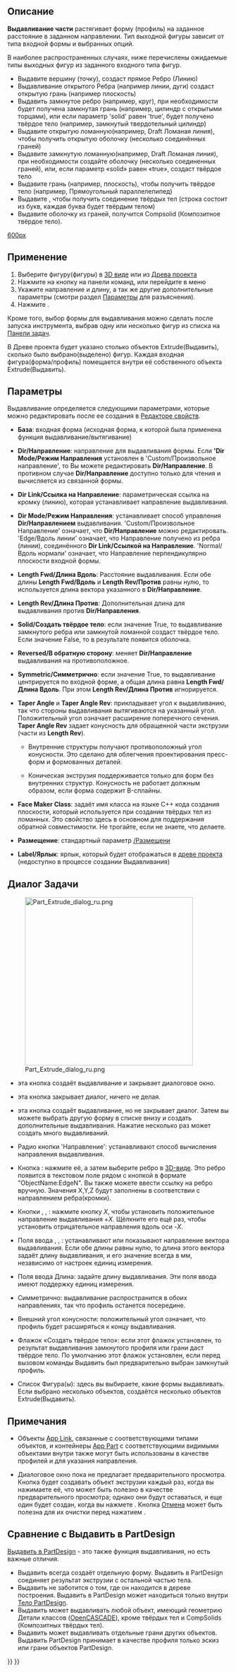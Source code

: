 <languages/>
{{Docnav/ru
|[[Part_Builder/ru|Построитель форм]]
|[[Part_Revolve/ru|Вращать]]
|[[Part_Workbench/ru|Деталь]]
|IconL=Part_Builder.svg
|IconR=Part_Revolve.svg
|IconC=Workbench_Part.svg
}}

{{GuiCommand/ru
|Name=Part_Extrude
|Name/ru=Выдавить...
|MenuLocation=Деталь -> Выдавить...
|Workbenches=[[Part_Workbench/ru|Деталь]]
|SeeAlso=[[Draft_Trimex/ru|Укоротить/Растянуть]],
[[PartDesign_Pad|PartDesign Выдавливание]]

}}

<span id="Description"></span>
== Описание ==

'''Выдавливание части''' растягивает форму (профиль) на заданное расстояние в заданном направлении. Тип выходной фигуры зависит от типа входной формы и выбранных опций.

В наиболее распространенных случаях, ниже перечислены ожидаемые типы выходных фигур из заданного входного типа фигур.
* Выдавите вершину (точку), создаст прямое Ребро (Линию)
* Выдавливание открытого Ребра (например линии, дуги) создаст открытую грань (например плоскость)
* Выдавить замкнутое ребро (например, круг), при необходимости будет получена замкнутая грань (например, цилиндр с открытыми торцами), или если параметр 'solid' равен 'true', будет получено твёрдое тело (например, замкнутый твердотельный цилиндр)
* Выдавите открытую ломанную(например, Draft Ломаная линия), чтобы получить открытую оболочку (несколько соединённых граней)
* Выдавите замкнутую ломанную(например, Draft Ломаная линия), при необходимости создайте оболочку (несколько соединенных граней), или, если параметр «solid» равен «true», создаст твёрдое тело
* Выдавите грань (например, плоскость), чтобы получить твёрдое тело (например, Прямоугольный параллелепипед)
* Выдавите {{Button|[[File:Draft_ShapeString.svg|16px]] [[Draft_ShapeString/ru|Draft ShapeString (фигура из строки текста)]]}}, чтобы получить соединение твёрдых тел (строка состоит из букв, каждая буква будет твёрдым телом)
* Выдавите оболочку из граней, получится Compsolid (Композитное твёрдое тело).


[[image:Part_Extrude_demo.png|600px]]

{{Caption|Пимеры выдавливания}}

<span id="Usage"></span>
== Применение ==

# Выберите фигуру(фигуры) в [[3D_view/ru|3D виде]] или из [[Tree_view/ru|Древа проекта]]
# Нажмите на кнопку {{Button|[[Image:Part_Extrude.svg|16px]] [[Part_Extrude/ru|Выдавить]]}} на панели команд, или перейдите в меню {{MenuCommand|Деталь → Выдавить...}}
# Укажите направление и длину, а так же другие дополнительные параметры (смотри раздел [[#Parameters\ru|Параметры]] для разъяснения).
# Нажмите {{Button|OK}}.

Кроме того, выбор формы для выдавливания можно сделать после запуска инструмента, выбрав одну или несколько фигур из списка на [[Task panel/ru|Панели задач]].

В Древе проекта будет указано столько объектов Extrude(Выдавить), сколько было выбрано(выделено) фигур. Каждая входная фигура(форма/профиль) помещается внутри её собственного объекта Extrude(Выдавить).

<span id="Parameters"></span>
== Параметры ==

Выдавливание определяется следующими параметрами, которые можно редактировать после ее создания в [[Property_editor/ru|Редакторе свойств]].  

* '''База''': входная форма (исходная форма, к которой была применена функция выдавливание/вытягивание)

*'''Dir/Направление''': направление для выдавливания формы. Если ''''Dir Mode/Режим Направления''' установлен в 'Custom/Произвольное направление', то Вы можете редактировать '''Dir/Направление'''. В противном случае '''Dir/Направление''' доступно только для чтения и вычисляется из связанной формы.

*'''Dir Link/Ссылка на Направление''': параметрическая ссылка на кромку (линию), которая устанавливает направление выдавливания.

*'''Dir Mode/Режим Направления''': устанавливает способ управления '''Dir/Направлением''' выдавливания. 'Custom/Произвольное Направление' означает, что '''Dir/Направление''' можно редактировать. 'Edge/Вдоль линии' означает, что Направление получено из ребра (линии), соединённого '''Dir Link/Ссылкой на Направление'''. 'Normal/Вдоль нормали' означает, что Направление перпендикулярно плоскости входной формы.

*'''Length Fwd/Длина Вдоль''': Расстояние выдавливания. Если обе длины '''Length Fwd/Вдоль''' и '''Length Rev/Против''' равны нулю, то используется длина вектора указанного в '''Dir/Направление'''.

*'''Length Rev/Длина Против''': Дополнительная длина для выдавливания против '''Dir/Направления'''.

*'''Solid/Создать твёрдое тело''': если значение True, то выдавливание замкнутого ребра или замкнутой ломанной создаст твёрдое тело. Если значение False, то в результате появится оболочка.

*'''Reversed/В обратную сторону''': меняет '''Dir/Направление''' выдавливания на противоположное.

*'''Symmetric/Симметрично''': если значение True, то выдавливание центрируется по входной форме, а общая длина равна '''Length Fwd/Длина Вдоль'''. При этом '''Length Rev/Длина Против''' игнорируется.

*'''Taper Angle''' и '''Taper Angle Rev''': прикладывает угол к выдавливанию, так что стороны выдавливания вытягиваются на указанный угол. Положительный угол означает расширение поперечного сечения. '''Taper Angle Rev''' задает конусность для обращенной части экструзии (части из '''Length Rev''').
**{{Version/ru|0.20}} Внутренние структуры получают противоположный угол конусности. Это сделано для облегчения проектирования пресс-форм и формованных деталей.
**{{VersionMinus/ru|0.19}} Коническая экструзия поддерживается только для форм без внутренних структур. Конусность не работает должным образом, если форма содержит B-сплайны. 

* '''Face Maker Class''': задаёт имя класса на языке C++ кода создания плоскости, который используется при создании твёрдых тел из ломанных. Это свойство здесь в основном для поддержания обратной совместимости. Не трогайте, если не знаете, что делаете.

*'''Размещение''': стандартный параметр [[Placement/ru|/Размещени]]

*'''Label/Ярлык''': ярлык, который будет отображаться в [[Tree_view/ru| древе проекта]] (недоступно в процессе создании Выдавливания)

<span id="Task_dialog"></span>
== Диалог Задачи ==

[[Image:Part_Extrude_dialog_ru.png|381px|thumb|right]]

* {{Button|OK}} эта кнопка создаёт выдавливание и закрывает диалоговое окно.

* {{Button|Закрыть}} эта кнопка закрывает диалог, ничего не делая.

* {{Button|Применить}} эта кнопка создаёт выдавливание, но не закрывает диалог. Затем вы можете выбрать другую форму в списке внизу и создать дополнительные выдавливания. Нажатие несколько раз {{Button|Применить}} может  создать много выдавливаний.

*Радио кнопки 'Направление': устанавливают способ вычисления направления выдавливания. 

* Кнопка {{Button|Выбор...}}: нажмите её, а затем выберите ребро в [[3D_view/ru|3D-виде]]. Это ребро появится в текстовом поле рядом с кнопкой в ​​формате "ObjectName:EdgeN". Вы также можете ввести ссылку на ребро вручную. Значения X,Y,Z будут заполнены в соответствии с направлением ребра(кромки).

* Кнопки {{Button|X}}, {{Button|Y}}, {{Button|Z}}: нажмите кнопку ''X'', чтобы установить положительное направление выдавливания +''X''. Щёлкните его ещё раз, чтобы установить отрицательное направления вдоль оси -''X''. 

* Поля ввода {{Button|X}}, {{Button|Y}}, {{Button|Z}}: устанавливают или показывают направление вектора выдавливания. Если обе длины равны нулю, то длина этого вектора задаёт длину выдавливания, и его значение всегда в мм, независимо от настроек единиц измерения.

* Поля ввода Длина: задайте длину выдавливания. Эти поля ввода имеют поддержку единиц измерения.

* Симметрично: выдавливание распространится в обоих направлениях, так что профиль останется посередине.

* Внешний угол конусности: положительный угол означает, что профиль будет расширяться к концу выдавливания.

* Флажок «Создать твёрдое тело»: если этот флажок установлен, то результат выдавливания замкнутого профиля или грани даст твёрдое тело. По умолчанию этот флажок установлен, если перед вызовом команды Выдавить был предварительно выбран замкнутый профиль.

* Список Фигура(ы): здесь вы выбираете, какие формы выдавливать. Если выбрано несколько объектов, создаётся несколько объектов Extrude(Выдавить).

<span id="Notes"></span>
== Примечания ==

* Объекты [[App_Link/ru|App Link]], связанные с соответствующими типами объектов, и контейнеры [[App_Part/ru|App Part]] с соответствующими видимыми объектами внутри также могут быть использованы в качестве профилей и для указания направления. {{Version/ru|0.20}}

* Диалоговое окно пока не предлагает предварительного просмотра. Кнопка {{Button|Применить}} будет создавать объект экструзии каждый раз, когда вы нажимаете её, что может быть полезно в качестве предварительного просмотра; однако они будут оставаться, и еще один будет создан, когда вы нажмете {{Button|OK}}. Кнопка [[Std_Undo/ru|Отмена]] может быть полезна для их очистки перед нажатием {{Button|OK}}.

<span id="Comparison_with_PartDesign_Pad"></span>
== Сравнение с Выдавить в PartDesign ==

[[PartDesign_Pad/ru|Выдавить в PartDesign]] - это также функция выдавливания, но есть важные отличия.

* Выдавить всегда создаёт отдельную форму. Выдавить в PartDesign соединяет результат экструзии с остальной частью тела.
* Выдавить не заботится о том, где он находится в дереве построения. Выдавить в PartDesign может находиться только внутри [[PartDesign_Body/ru|Тело PartDesign]].
* Выдавить может выдавливать любой объект, имеющий геометрию Детали классов ([[OpenCASCADE/ru|OpenCASCADE]]), кроме твёрдых тел и CompSolids (Композитных твёрдых тел).
* Выдавить может выдавливать отдельные грани других объектов. Выдавить PartDesign принимает в качестве профиля только эскиз или грани объектов PartDesign.


{{Docnav/ru
|[[Part_Builder/ru|Построитель форм]]
|[[Part_Revolve/ru|Вращать]]
|[[Part_Workbench/ru|Деталь]]
|IconL=Part_Builder.svg
|IconR=Part_Revolve.svg
|IconC=Workbench_Part.svg
}}

{{Part_Tools_navi{{#translation:}}}}
{{Userdocnavi{{#translation:}}}}